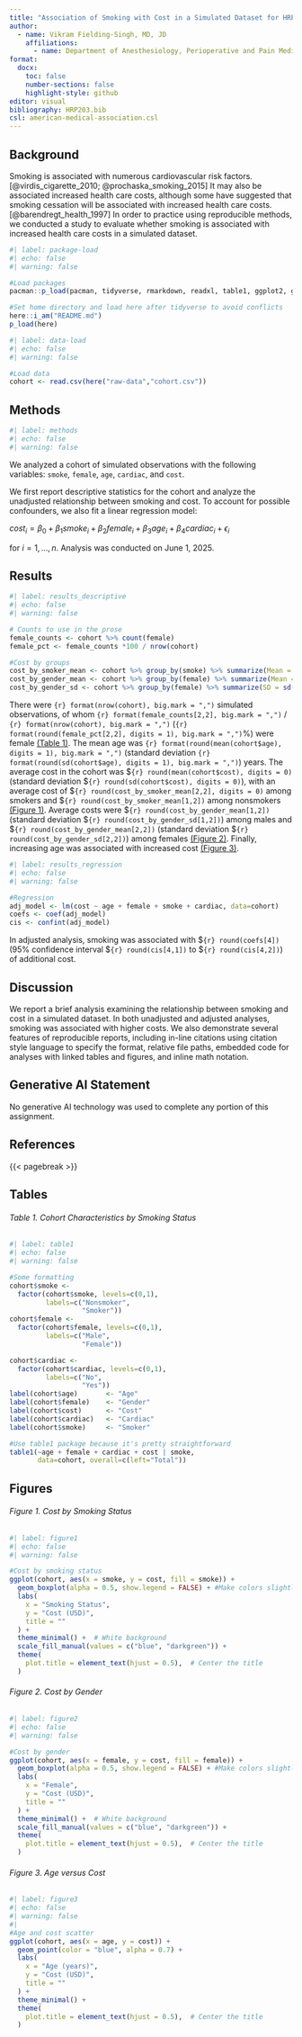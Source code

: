 ```yaml
---
title: "Association of Smoking with Cost in a Simulated Dataset for HRP 203"
author:
  - name: Vikram Fielding-Singh, MD, JD
    affiliations:
      - name: Department of Anesthesiology, Perioperative and Pain Medicine, Stanford University School of Medicine
format: 
  docx:
    toc: false
    number-sections: false
    highlight-style: github
editor: visual
bibliography: HRP203.bib
csl: american-medical-association.csl
---
```


## Background

Smoking is associated with numerous cardiovascular risk factors.[@virdis_cigarette_2010; @prochaska_smoking_2015] It may also be associated increased health care costs, although some have suggested that smoking cessation will be associated with increased health care costs.[@barendregt_health_1997] In order to practice using reproducible methods, we conducted a study to evaluate whether smoking is associated with increased health care costs in a simulated dataset.

```r
#| label: package-load
#| echo: false
#| warning: false

#Load packages
pacman::p_load(pacman, tidyverse, rmarkdown, readxl, table1, ggplot2, geepack)

#Set home directory and load here after tidyverse to avoid conflicts
here::i_am("README.md")
p_load(here)
```

```r
#| label: data-load
#| echo: false
#| warning: false

#Load data
cohort <- read.csv(here("raw-data","cohort.csv"))
```

## Methods

```r
#| label: methods
#| echo: false
#| warning: false
```

We analyzed a cohort of simulated observations with the following variables: `smoke`, `female`, `age`, `cardiac`, and `cost`.

We first report descriptive statistics for the cohort and analyze the unadjusted relationship between smoking and cost. To account for possible confounders, we also fit a linear regression model:

$cost_i = \beta_0 + \beta_1 smoke_i + \beta_2 female_i + \beta_3 age_i + \beta_4 cardiac_i + \epsilon_i$

for $i = 1,...,n$. Analysis was conducted on June 1, 2025.

## Results

```r
#| label: results_descriptive
#| echo: false
#| warning: false

# Counts to use in the prose
female_counts <- cohort %>% count(female)
female_pct <- female_counts *100 / nrow(cohort)

#Cost by groups
cost_by_smoker_mean <- cohort %>% group_by(smoke) %>% summarize(Mean = mean(cost))
cost_by_gender_mean <- cohort %>% group_by(female) %>% summarize(Mean = mean(cost))
cost_by_gender_sd <- cohort %>% group_by(female) %>% summarize(SD = sd(cost))
```

There were `{r} format(nrow(cohort), big.mark = ",")` simulated observations, of whom `{r} format(female_counts[2,2], big.mark = ",")` / `{r} format(nrow(cohort), big.mark = ",")` (`{r} format(round(female_pct[2,2], digits = 1), big.mark = ",")`%) were female [(Table 1)](#table_1). The mean age was `{r} format(round(mean(cohort$age), digits = 1), big.mark = ",")` (standard deviation `{r} format(round(sd(cohort$age), digits = 1), big.mark = ",")`) years. The average cost in the cohort was \$`{r} round(mean(cohort$cost), digits = 0)` (standard deviation \$`{r} round(sd(cohort$cost), digits = 0)`), with an average cost of \$`{r} round(cost_by_smoker_mean[2,2], digits = 0)` among smokers and \$`{r} round(cost_by_smoker_mean[1,2])` among nonsmokers [(Figure 1)](#figure_1). Average costs were \$`{r} round(cost_by_gender_mean[1,2])` (standard deviation \$`{r} round(cost_by_gender_sd[1,2])`) among males and \$`{r} round(cost_by_gender_mean[2,2])` (standard deviation \$`{r} round(cost_by_gender_sd[2,2])`) among females [(Figure 2)](#figure_2). Finally, increasing age was associated with increased cost [(Figure 3)](#figure_3).

```r
#| label: results_regression
#| echo: false
#| warning: false

#Regression
adj_model <- lm(cost ~ age + female + smoke + cardiac, data=cohort)
coefs <- coef(adj_model)
cis <- confint(adj_model)
```

In adjusted analysis, smoking was associated with \$`{r} round(coefs[4])` (95% confidence interval \$`{r} round(cis[4,1])` to \$`{r} round(cis[4,2])`) of additional cost. 

## Discussion
We report a brief analysis examining the relationship between smoking and cost in a simulated dataset. In both unadjusted and adjusted analyses, smoking was associated with higher costs. We also demonstrate several features of reproducible reports, including in-line citations using citation style language to specify the format, relative file paths, embedded code for analyses with linked tables and figures, and inline math notation.

## Generative AI Statement
No generative AI technology was used to complete any portion of this assignment.

## References
::: {#refs}
:::

{{< pagebreak >}}

## Tables

###### Table 1. Cohort Characteristics by Smoking Status {#table_1}
```r
#| label: table1
#| echo: false
#| warning: false

#Some formatting
cohort$smoke <- 
  factor(cohort$smoke, levels=c(0,1),
         labels=c("Nonsmoker", 
                  "Smoker"))
cohort$female <- 
  factor(cohort$female, levels=c(0,1),
         labels=c("Male", 
                  "Female"))

cohort$cardiac <- 
  factor(cohort$cardiac, levels=c(0,1),
         labels=c("No", 
                  "Yes"))
label(cohort$age)       <- "Age"
label(cohort$female)    <- "Gender"
label(cohort$cost)      <- "Cost"
label(cohort$cardiac)   <- "Cardiac"
label(cohort$smoke)     <- "Smoker"

#Use table1 package because it's pretty straightforward
table1(~age + female + cardiac + cost | smoke,
       data=cohort, overall=c(left="Total"))

```


## Figures

###### Figure 1. Cost by Smoking Status {#figure_1}
```r
#| label: figure1
#| echo: false
#| warning: false

#Cost by smoking status
ggplot(cohort, aes(x = smoke, y = cost, fill = smoke)) + 
  geom_boxplot(alpha = 0.5, show.legend = FALSE) + #Make colors slightly transparent and suppress legend
  labs(
    x = "Smoking Status",
    y = "Cost (USD)",
    title = ""
  ) +
  theme_minimal() +  # White background
  scale_fill_manual(values = c("blue", "darkgreen")) +
  theme(
    plot.title = element_text(hjust = 0.5),  # Center the title
  )

```

###### Figure 2. Cost by Gender {#figure_2}
```r
#| label: figure2
#| echo: false
#| warning: false

#Cost by gender
ggplot(cohort, aes(x = female, y = cost, fill = female)) + 
  geom_boxplot(alpha = 0.5, show.legend = FALSE) + #Make colors slightly transparent and suppress legend
  labs(
    x = "Female",
    y = "Cost (USD)",
    title = ""
  ) +
  theme_minimal() +  # White background
  scale_fill_manual(values = c("blue", "darkgreen")) +
  theme(
    plot.title = element_text(hjust = 0.5),  # Center the title
  )

```

###### Figure 3. Age versus Cost {#figure_3}
```r
#| label: figure3
#| echo: false
#| warning: false
#| 
#Age and cost scatter
ggplot(cohort, aes(x = age, y = cost)) + 
  geom_point(color = "blue", alpha = 0.7) +
  labs(
    x = "Age (years)",
    y = "Cost (USD)",
    title = ""
  ) +
  theme_minimal() +
  theme(
    plot.title = element_text(hjust = 0.5),  # Center the title
  )

```

